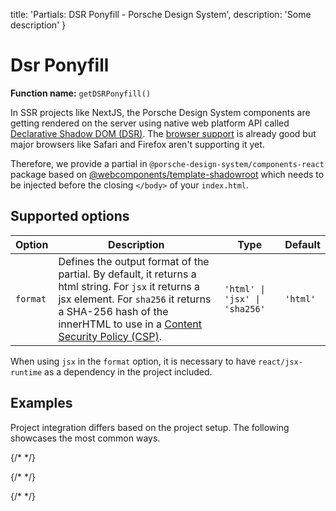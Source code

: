   title: 'Partials: DSR Ponyfill - Porsche Design System',
  description: 'Some description'
}

# Dsr Ponyfill

**Function name:** `getDSRPonyfill()`

In SSR projects like NextJS, the Porsche Design System components are getting rendered on the server using native web
platform API called [Declarative Shadow DOM (DSR)](https://web.dev/declarative-shadow-dom). The
[browser support](https://caniuse.com/?search=declarative%20shadow%20dom) is already good but major browsers like Safari
and Firefox aren't supporting it yet.

Therefore, we provide a partial in `@porsche-design-system/components-react` package based on
[@webcomponents/template-shadowroot](https://npmjs.com/package/@webcomponents/template-shadowroot) which needs to be
injected before the closing `</body>` of your `index.html`.

## Supported options

| Option   | Description                                                                                                                                                                                                                                                                  | Type                        | Default  |
| -------- |------------------------------------------------------------------------------------------------------------------------------------------------------------------------------------------------------------------------------------------------------------------------------| --------------------------- | -------- |
| `format` | Defines the output format of the partial. By default, it returns a html string. For `jsx` it returns a jsx element. For `sha256` it returns a SHA-256 hash of the innerHTML to use in a [Content Security Policy (CSP)](must-know/security/content-security-policy). | `'html' \| 'jsx' \| 'sha256'` | `'html'` |

When using `jsx` in the `format` option, it is necessary to have `react/jsx-runtime` as a dependency in the project
included.

## Examples

Project integration differs based on the project setup.
The following showcases the most common ways.

{/* <PartialDocs name="getDSRPonyfill" :params="params" location="body"></PartialDocs> */}

{/* <script lang="ts">

  @Component
  public params = [
{
  value: ""
},
{
  value: "{ format: 'jsx' }",
  comment: 'Use JSX element for e.g. NextJS'
},
  ];
}
</script> */}

{/* <style scoped lang="scss">
  :deep(table code::before) {
  content: '' !important;
}
</style> */}
